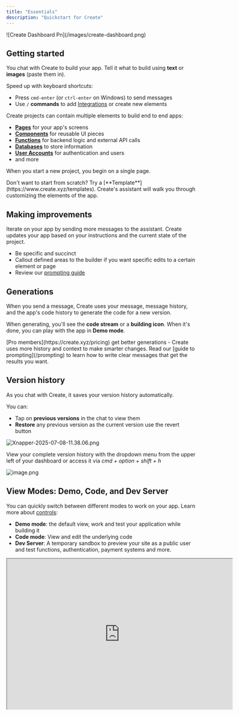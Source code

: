 ```yaml
---
title: "Essentials"
description: "Quickstart for Create"
---
```


<Frame caption="Create builder interface showing the main canvas, chat, and key controls">
  ![Create Dashboard Pn](/images/create-dashboard.png)
</Frame>

## Getting started

You chat with Create to build your app. Tell it what to build using **text** or **images** (paste them in).

Speed up with keyboard shortcuts:

- Press `cmd-enter` (or `ctrl-enter` on Windows) to send messages
- Use `/` **commands** to add [Integrations](/builder/integrations) or create new elements

Create projects can contain multiple elements to build end to end apps:

- [**Pages**](/builder/pages) for your app's screens
- [**Components**](/builder/components) for reusable UI pieces
- [**Functions**](/builder/functions) for backend logic and external API calls
- [**Databases**](/builder/databases) to store information
- [**User Accounts**](/builder/user-accounts) for authentication and users
- and more

When you start a new project, you begin on a single page.

<Tip>
  Don't want to start from scratch? Try a [**Template**](https://www.create.xyz/templates). Create's assistant will walk you through customizing the elements of the app.
</Tip>

## Making improvements

Iterate on your app by sending more messages to the assistant. Create updates your app based on your instructions and the current state of the project.

- Be specific and succinct 
- Callout defined areas to the builder if you want specific edits to a certain element or page
- Review our [prompting guide](/prompting) 

## Generations

When you send a message, Create uses your message, message history, and the app's code history to generate the code for a new version.

When generating, you'll see the **code stream** or a **building icon**. When it's done, you can play with the app in **Demo mode**.

<Tip>
  [Pro members](https://create.xyz/pricing) get better generations - Create uses more history and context to make smarter changes.
</Tip>

<Tip>
  Read our [guide to prompting](/prompting) to learn how to write clear messages that get the results you want.
</Tip>

## Version history

As you chat with Create, it saves your version history automatically.

You can:

- Tap on **previous versions** in the chat to view them
- **Restore** any previous version as the current version use the revert button

![Xnapper-2025-07-08-11.38.06.png](/images/Xnapper-2025-07-08-11.38.06.png)

View your complete version history with the dropdown menu from the upper left of your dashboard or access it via _cmd \+ option \+ shift \+ h_

![image.png](/images/image.png)

## View Modes: Demo, Code, and Dev Server

You can quickly switch between different modes to work on your app. Learn more about [controls](/builder/controls):

- **Demo mode**: the default view, work and test your application while building it
- **Code mode**: View and edit the underlying code
- **Dev Server**: A temporary sandbox to preview your site as a public user and test functions, authentication, payment systems and more.

<iframe src="https://www.loom.com/embed/8d3a851174d941e9be0aa6ea3619b8ef?sid=c1b508e5-91bb-4048-9410-c5be9e5a0ef0" width="600" height="400" />

## Creating new Elements

Add new elements to your project through:

- Chatting with the builder. "Create a new page to handle blog posts" or "Add user accounts to support logins for paid members"
- Use "/" to setup [Integrations](/builder/integrations), Upload Assets

## Project Settings

Control important project specific settings including assets, secret keys, custom instructions, generation settings, authentication providers, branding, social share, mobile app settings and more.

![Ezgif 6c735490bbae99 Gi](/images/ezgif-6c735490bbae99.gif)

- Assets - upload images to reference and use in your project repeatedly
- Custom Instructions - shape the way the builder interacts with you and your project. This is an advanced feature not generally required for daily use. See community examples of Custom Instructions [here. ](https://www.create.xyz/custom-instructions)
- Generation Settings - Pro users can decide which LLM they would like to have their builder use
- Saved Secrets - API keys stored in the project for integrations
- Providers - Authentication options for user account features, [more info here.](/builder/user-accounts)
- Branding and Icons - mobile app specific resources (more coming soon)
- Social Share - Choose a title and description that appears in search engine results and on social media when shared

## Go Live

<Tip>
  You do not have to go live or click Publish to see edits, you can view them in [Demo Mode or via the Dev Server ](https://www.loom.com/share/8d3a851174d941e9be0aa6ea3619b8ef)Sandbox at anytime. Only publish when ready to share with external parties or go live. 
</Tip>

When you're ready to launch your app, tap the **Publish** button in the top right. Learn more about [Publishing](/publish-and-share/publish).